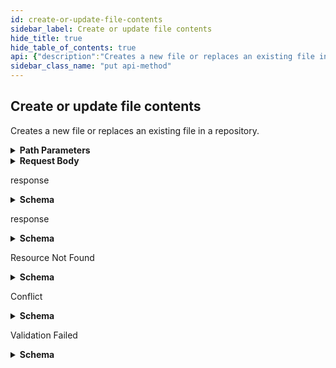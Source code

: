 ```yaml
---
id: create-or-update-file-contents
sidebar_label: Create or update file contents
hide_title: true
hide_table_of_contents: true
api: {"description":"Creates a new file or replaces an existing file in a repository.","externalDocs":{"description":"API method documentation","url":"https://docs.github.com/rest/reference/repos#create-or-update-file-contents"},"operationId":"repos/create-or-update-file-contents","parameters":[{"in":"path","name":"owner","required":true,"schema":{"type":"string"}},{"in":"path","name":"repo","required":true,"schema":{"type":"string"}},{"description":"path parameter","in":"path","name":"path","required":true,"schema":{"type":"string"},"x-multi-segment":true}],"requestBody":{"content":{"application/json":{"examples":{"example-for-creating-a-file":{"summary":"Example for creating a file","value":{"committer":{"email":"octocat@github.com","name":"Monalisa Octocat"},"content":"bXkgbmV3IGZpbGUgY29udGVudHM=","message":"my commit message"}},"example-for-updating-a-file":{"summary":"Example for updating a file","value":{"committer":{"email":"octocat@github.com","name":"Monalisa Octocat"},"content":"bXkgdXBkYXRlZCBmaWxlIGNvbnRlbnRz","message":"a new commit message","sha":"95b966ae1c166bd92f8ae7d1c313e738c731dfc3"}}},"schema":{"properties":{"author":{"description":"The author of the file. Default: The `committer` or the authenticated user if you omit `committer`.","properties":{"date":{"example":"\"2013-01-15T17:13:22+05:00\"","type":"string"},"email":{"description":"The email of the author or committer of the commit. You'll receive a `422` status code if `email` is omitted.","type":"string"},"name":{"description":"The name of the author or committer of the commit. You'll receive a `422` status code if `name` is omitted.","type":"string"}},"required":["name","email"],"type":"object"},"branch":{"description":"The branch name. Default: the repository’s default branch (usually `master`)","type":"string"},"committer":{"description":"The person that committed the file. Default: the authenticated user.","properties":{"date":{"example":"\"2013-01-05T13:13:22+05:00\"","type":"string"},"email":{"description":"The email of the author or committer of the commit. You'll receive a `422` status code if `email` is omitted.","type":"string"},"name":{"description":"The name of the author or committer of the commit. You'll receive a `422` status code if `name` is omitted.","type":"string"}},"required":["name","email"],"type":"object"},"content":{"description":"The new file content, using Base64 encoding.","type":"string"},"message":{"description":"The commit message.","type":"string"},"sha":{"description":"**Required if you are updating a file**. The blob SHA of the file being replaced.","type":"string"}},"required":["message","content"],"type":"object"}}}},"responses":{"200":{"content":{"application/json":{"examples":{"example-for-updating-a-file":{"value":{"commit":{"author":{"date":"2014-11-07T22:01:45.000Z","email":"octocat@github.com","name":"Monalisa Octocat"},"committer":{"date":"2014-11-07T22:01:45.000Z","email":"octocat@github.com","name":"Monalisa Octocat"},"html_url":"https://github.com/octocat/Hello-World/git/commit/18a43cd8e1e3a79c786e3d808a73d23b6d212b16","message":"my commit message","node_id":"MDY6Q29tbWl0MThhNDNjZDhlMWUzYTc5Yzc4NmUzZDgwOGE3M2QyM2I2ZDIxMmIxNg==","parents":[{"html_url":"https://github.com/octocat/Hello-World/git/commit/da5a433788da5c255edad7979b328b67d79f53f6","sha":"da5a433788da5c255edad7979b328b67d79f53f6","url":"https://api.github.com/repos/octocat/Hello-World/git/commits/da5a433788da5c255edad7979b328b67d79f53f6"}],"sha":"18a43cd8e1e3a79c786e3d808a73d23b6d212b16","tree":{"sha":"9a21f8e2018f42ffcf369b24d2cd20bc25c9e66f","url":"https://api.github.com/repos/octocat/Hello-World/git/trees/9a21f8e2018f42ffcf369b24d2cd20bc25c9e66f"},"url":"https://api.github.com/repos/octocat/Hello-World/git/commits/18a43cd8e1e3a79c786e3d808a73d23b6d212b16","verification":{"payload":null,"reason":"unsigned","signature":null,"verified":false}},"content":{"_links":{"git":"https://api.github.com/repos/octocat/Hello-World/git/blobs/a56507ed892d05a37c6d6128c260937ea4d287bd","html":"https://github.com/octocat/Hello-World/blob/master/notes/hello.txt","self":"https://api.github.com/repos/octocat/Hello-World/contents/notes/hello.txt"},"download_url":"https://raw.githubusercontent.com/octocat/HelloWorld/master/notes/hello.txt","git_url":"https://api.github.com/repos/octocat/Hello-World/git/blobs/a56507ed892d05a37c6d6128c260937ea4d287bd","html_url":"https://github.com/octocat/Hello-World/blob/master/notes/hello.txt","name":"hello.txt","path":"notes/hello.txt","sha":"a56507ed892d05a37c6d6128c260937ea4d287bd","size":9,"type":"file","url":"https://api.github.com/repos/octocat/Hello-World/contents/notes/hello.txt"}}}},"schema":{"description":"File Commit","properties":{"commit":{"properties":{"author":{"properties":{"date":{"type":"string"},"email":{"type":"string"},"name":{"type":"string"}},"type":"object"},"committer":{"properties":{"date":{"type":"string"},"email":{"type":"string"},"name":{"type":"string"}},"type":"object"},"html_url":{"type":"string"},"message":{"type":"string"},"node_id":{"type":"string"},"parents":{"items":{"properties":{"html_url":{"type":"string"},"sha":{"type":"string"},"url":{"type":"string"}},"type":"object"},"type":"array"},"sha":{"type":"string"},"tree":{"properties":{"sha":{"type":"string"},"url":{"type":"string"}},"type":"object"},"url":{"type":"string"},"verification":{"properties":{"payload":{"nullable":true,"type":"string"},"reason":{"type":"string"},"signature":{"nullable":true,"type":"string"},"verified":{"type":"boolean"}},"type":"object"}},"type":"object"},"content":{"nullable":true,"properties":{"_links":{"properties":{"git":{"type":"string"},"html":{"type":"string"},"self":{"type":"string"}},"type":"object"},"download_url":{"type":"string"},"git_url":{"type":"string"},"html_url":{"type":"string"},"name":{"type":"string"},"path":{"type":"string"},"sha":{"type":"string"},"size":{"type":"integer"},"type":{"type":"string"},"url":{"type":"string"}},"type":"object"}},"required":["content","commit"],"title":"File Commit","type":"object"}}},"description":"response"},"201":{"content":{"application/json":{"examples":{"example-for-creating-a-file":{"value":{"commit":{"author":{"date":"2014-11-07T22:01:45.000Z","email":"octocat@github.com","name":"Monalisa Octocat"},"committer":{"date":"2014-11-07T22:01:45.000Z","email":"octocat@github.com","name":"Monalisa Octocat"},"html_url":"https://github.com/octocat/Hello-World/git/commit/7638417db6d59f3c431d3e1f261cc637155684cd","message":"my commit message","node_id":"MDY6Q29tbWl0NzYzODQxN2RiNmQ1OWYzYzQzMWQzZTFmMjYxY2M2MzcxNTU2ODRjZA==","parents":[{"html_url":"https://github.com/octocat/Hello-World/git/commit/1acc419d4d6a9ce985db7be48c6349a0475975b5","sha":"1acc419d4d6a9ce985db7be48c6349a0475975b5","url":"https://api.github.com/repos/octocat/Hello-World/git/commits/1acc419d4d6a9ce985db7be48c6349a0475975b5"}],"sha":"7638417db6d59f3c431d3e1f261cc637155684cd","tree":{"sha":"691272480426f78a0138979dd3ce63b77f706feb","url":"https://api.github.com/repos/octocat/Hello-World/git/trees/691272480426f78a0138979dd3ce63b77f706feb"},"url":"https://api.github.com/repos/octocat/Hello-World/git/commits/7638417db6d59f3c431d3e1f261cc637155684cd","verification":{"payload":null,"reason":"unsigned","signature":null,"verified":false}},"content":{"_links":{"git":"https://api.github.com/repos/octocat/Hello-World/git/blobs/95b966ae1c166bd92f8ae7d1c313e738c731dfc3","html":"https://github.com/octocat/Hello-World/blob/master/notes/hello.txt","self":"https://api.github.com/repos/octocat/Hello-World/contents/notes/hello.txt"},"download_url":"https://raw.githubusercontent.com/octocat/HelloWorld/master/notes/hello.txt","git_url":"https://api.github.com/repos/octocat/Hello-World/git/blobs/95b966ae1c166bd92f8ae7d1c313e738c731dfc3","html_url":"https://github.com/octocat/Hello-World/blob/master/notes/hello.txt","name":"hello.txt","path":"notes/hello.txt","sha":"95b966ae1c166bd92f8ae7d1c313e738c731dfc3","size":9,"type":"file","url":"https://api.github.com/repos/octocat/Hello-World/contents/notes/hello.txt"}}}},"schema":{"description":"File Commit","properties":{"commit":{"properties":{"author":{"properties":{"date":{"type":"string"},"email":{"type":"string"},"name":{"type":"string"}},"type":"object"},"committer":{"properties":{"date":{"type":"string"},"email":{"type":"string"},"name":{"type":"string"}},"type":"object"},"html_url":{"type":"string"},"message":{"type":"string"},"node_id":{"type":"string"},"parents":{"items":{"properties":{"html_url":{"type":"string"},"sha":{"type":"string"},"url":{"type":"string"}},"type":"object"},"type":"array"},"sha":{"type":"string"},"tree":{"properties":{"sha":{"type":"string"},"url":{"type":"string"}},"type":"object"},"url":{"type":"string"},"verification":{"properties":{"payload":{"nullable":true,"type":"string"},"reason":{"type":"string"},"signature":{"nullable":true,"type":"string"},"verified":{"type":"boolean"}},"type":"object"}},"type":"object"},"content":{"nullable":true,"properties":{"_links":{"properties":{"git":{"type":"string"},"html":{"type":"string"},"self":{"type":"string"}},"type":"object"},"download_url":{"type":"string"},"git_url":{"type":"string"},"html_url":{"type":"string"},"name":{"type":"string"},"path":{"type":"string"},"sha":{"type":"string"},"size":{"type":"integer"},"type":{"type":"string"},"url":{"type":"string"}},"type":"object"}},"required":["content","commit"],"title":"File Commit","type":"object"}}},"description":"response"},"404":{"content":{"application/json":{"schema":{"description":"Basic Error","properties":{"documentation_url":{"type":"string"},"message":{"type":"string"}},"title":"Basic Error","type":"object"}}},"description":"Resource Not Found"},"409":{"content":{"application/json":{"schema":{"description":"Basic Error","properties":{"documentation_url":{"type":"string"},"message":{"type":"string"}},"title":"Basic Error","type":"object"}}},"description":"Conflict"},"422":{"content":{"application/json":{"schema":{"description":"Validation Error","properties":{"documentation_url":{"type":"string"},"errors":{"items":{"properties":{"code":{"type":"string"},"field":{"type":"string"},"index":{"type":"integer"},"message":{"type":"string"},"resource":{"type":"string"},"value":{"oneOf":[{"nullable":true,"type":"string"},{"nullable":true,"type":"integer"},{"items":{"type":"string"},"nullable":true,"type":"array"}]}},"required":["code"],"type":"object"},"type":"array"},"message":{"type":"string"}},"required":["message","documentation_url"],"title":"Validation Error","type":"object"}}},"description":"Validation Failed"}},"tags":["repos"],"x-github":{"category":"repos","enabledForGitHubApps":true,"githubCloudOnly":false,"previews":[],"subcategory":"contents"},"method":"put","path":"/repos/{owner}/{repo}/contents/{path}","servers":[{"url":"https://api.github.com"}],"jsonRequestBodyExample":{"author":{"date":"\"2013-01-15T17:13:22+05:00\"","email":"string","name":"string"},"branch":"string","committer":{"date":"\"2013-01-05T13:13:22+05:00\"","email":"string","name":"string"},"content":"string","message":"string","sha":"string"},"info":{"contact":{"name":"Support","url":"https://support.github.com/contact"},"description":"GitHub's v3 REST API.","license":{"name":"MIT","url":"https://spdx.org/licenses/MIT"},"termsOfService":"https://docs.github.com/articles/github-terms-of-service","title":"GitHub v3 REST API","version":"1.1.4","x-apisguru-categories":["collaboration","developer_tools"],"x-logo":{"url":"https://twitter.com/github/profile_image?size=original"},"x-origin":[{"format":"openapi","url":"https://raw.githubusercontent.com/github/rest-api-description/main/descriptions/api.github.com/api.github.com.json","version":"3.0"}],"x-providerName":"github.com"},"postman":{"name":"Create or update file contents","description":{"content":"Creates a new file or replaces an existing file in a repository.","type":"text/plain"},"url":{"path":["repos",":owner",":repo","contents",":path"],"host":["{{baseUrl}}"],"query":[],"variable":[{"disabled":false,"description":{"content":"(Required) ","type":"text/plain"},"type":"any","value":"","key":"owner"},{"disabled":false,"description":{"content":"(Required) ","type":"text/plain"},"type":"any","value":"","key":"repo"},{"disabled":false,"description":{"content":"(Required) path parameter","type":"text/plain"},"type":"any","value":"","key":"path"}]},"header":[{"key":"Content-Type","value":"application/json"},{"key":"Accept","value":"application/json"}],"method":"PUT","body":{"mode":"raw","raw":"\"\"","options":{"raw":{"language":"json"}}}}}
sidebar_class_name: "put api-method"
---
```



## Create or update file contents



Creates a new file or replaces an existing file in a repository.

<details style={{"marginBottom":"1rem"}}><summary style={{}}><strong>Path Parameters</strong></summary><div><ul><ParamsItem className={"paramsItem"} param={{"in":"path","name":"owner","required":true,"schema":{"type":"string"}}}></ParamsItem><ParamsItem className={"paramsItem"} param={{"in":"path","name":"repo","required":true,"schema":{"type":"string"}}}></ParamsItem><ParamsItem className={"paramsItem"} param={{"description":"path parameter","in":"path","name":"path","required":true,"schema":{"type":"string"},"x-multi-segment":true}}></ParamsItem></ul></div></details><details style={{}}><summary style={{"textAlign":"left"}}><strong>Request Body</strong></summary><div style={{"textAlign":"left","marginLeft":"1rem"}}></div><ul style={{"marginLeft":"1rem"}}><SchemaItem collapsible={true} className={"schemaItem"}><details style={{}}><summary style={{}}><strong>author</strong><span style={{"opacity":"0.6"}}> object</span></summary><div style={{"marginLeft":"1rem"}}><div style={{"marginTop":".5rem","marginBottom":".5rem"}}>

The author of the file. Default: The `committer` or the authenticated user if you omit `committer`.

</div><ul><SchemaItem collapsible={false} name={"date"} required={false} schemaDescription={undefined} schemaName={"string"} qualifierMessage={undefined}></SchemaItem><SchemaItem collapsible={false} name={"email"} required={true} schemaDescription={"The email of the author or committer of the commit. You'll receive a `422` status code if `email` is omitted."} schemaName={"string"} qualifierMessage={undefined}></SchemaItem><SchemaItem collapsible={false} name={"name"} required={true} schemaDescription={"The name of the author or committer of the commit. You'll receive a `422` status code if `name` is omitted."} schemaName={"string"} qualifierMessage={undefined}></SchemaItem></ul></div></details></SchemaItem><SchemaItem collapsible={false} name={"branch"} required={false} schemaDescription={"The branch name. Default: the repository’s default branch (usually `master`)"} schemaName={"string"} qualifierMessage={undefined}></SchemaItem><SchemaItem collapsible={true} className={"schemaItem"}><details style={{}}><summary style={{}}><strong>committer</strong><span style={{"opacity":"0.6"}}> object</span></summary><div style={{"marginLeft":"1rem"}}><div style={{"marginTop":".5rem","marginBottom":".5rem"}}>

The person that committed the file. Default: the authenticated user.

</div><ul><SchemaItem collapsible={false} name={"date"} required={false} schemaDescription={undefined} schemaName={"string"} qualifierMessage={undefined}></SchemaItem><SchemaItem collapsible={false} name={"email"} required={true} schemaDescription={"The email of the author or committer of the commit. You'll receive a `422` status code if `email` is omitted."} schemaName={"string"} qualifierMessage={undefined}></SchemaItem><SchemaItem collapsible={false} name={"name"} required={true} schemaDescription={"The name of the author or committer of the commit. You'll receive a `422` status code if `name` is omitted."} schemaName={"string"} qualifierMessage={undefined}></SchemaItem></ul></div></details></SchemaItem><SchemaItem collapsible={false} name={"content"} required={true} schemaDescription={"The new file content, using Base64 encoding."} schemaName={"string"} qualifierMessage={undefined}></SchemaItem><SchemaItem collapsible={false} name={"message"} required={true} schemaDescription={"The commit message."} schemaName={"string"} qualifierMessage={undefined}></SchemaItem><SchemaItem collapsible={false} name={"sha"} required={false} schemaDescription={"**Required if you are updating a file**. The blob SHA of the file being replaced."} schemaName={"string"} qualifierMessage={undefined}></SchemaItem></ul></details><div><ApiTabs><TabItem label={"200"} value={"200"}><div>

response

</div><div><details style={{}}><summary style={{"textAlign":"left"}}><strong>Schema</strong></summary><div style={{"textAlign":"left","marginLeft":"1rem"}}></div><ul style={{"marginLeft":"1rem"}}><SchemaItem collapsible={true} className={"schemaItem"}><details style={{}}><summary style={{}}><strong>commit</strong><span style={{"opacity":"0.6"}}> object</span><strong style={{"fontSize":"var(--ifm-code-font-size)","color":"var(--openapi-required)"}}> required</strong></summary><div style={{"marginLeft":"1rem"}}><ul><SchemaItem collapsible={true} className={"schemaItem"}><details style={{}}><summary style={{}}><strong>author</strong><span style={{"opacity":"0.6"}}> object</span></summary><div style={{"marginLeft":"1rem"}}><ul><SchemaItem collapsible={false} name={"date"} required={false} schemaDescription={undefined} schemaName={"string"} qualifierMessage={undefined}></SchemaItem><SchemaItem collapsible={false} name={"email"} required={false} schemaDescription={undefined} schemaName={"string"} qualifierMessage={undefined}></SchemaItem><SchemaItem collapsible={false} name={"name"} required={false} schemaDescription={undefined} schemaName={"string"} qualifierMessage={undefined}></SchemaItem></ul></div></details></SchemaItem><SchemaItem collapsible={true} className={"schemaItem"}><details style={{}}><summary style={{}}><strong>committer</strong><span style={{"opacity":"0.6"}}> object</span></summary><div style={{"marginLeft":"1rem"}}><ul><SchemaItem collapsible={false} name={"date"} required={false} schemaDescription={undefined} schemaName={"string"} qualifierMessage={undefined}></SchemaItem><SchemaItem collapsible={false} name={"email"} required={false} schemaDescription={undefined} schemaName={"string"} qualifierMessage={undefined}></SchemaItem><SchemaItem collapsible={false} name={"name"} required={false} schemaDescription={undefined} schemaName={"string"} qualifierMessage={undefined}></SchemaItem></ul></div></details></SchemaItem><SchemaItem collapsible={false} name={"html_url"} required={false} schemaDescription={undefined} schemaName={"string"} qualifierMessage={undefined}></SchemaItem><SchemaItem collapsible={false} name={"message"} required={false} schemaDescription={undefined} schemaName={"string"} qualifierMessage={undefined}></SchemaItem><SchemaItem collapsible={false} name={"node_id"} required={false} schemaDescription={undefined} schemaName={"string"} qualifierMessage={undefined}></SchemaItem><SchemaItem collapsible={true} className={"schemaItem"}><details style={{}}><summary style={{}}><strong>parents</strong><span style={{"opacity":"0.6"}}> object[]</span></summary><div style={{"marginLeft":"1rem"}}><ul><SchemaItem collapsible={false} name={"html_url"} required={false} schemaDescription={undefined} schemaName={"string"} qualifierMessage={undefined}></SchemaItem><SchemaItem collapsible={false} name={"sha"} required={false} schemaDescription={undefined} schemaName={"string"} qualifierMessage={undefined}></SchemaItem><SchemaItem collapsible={false} name={"url"} required={false} schemaDescription={undefined} schemaName={"string"} qualifierMessage={undefined}></SchemaItem></ul></div></details></SchemaItem><SchemaItem collapsible={false} name={"sha"} required={false} schemaDescription={undefined} schemaName={"string"} qualifierMessage={undefined}></SchemaItem><SchemaItem collapsible={true} className={"schemaItem"}><details style={{}}><summary style={{}}><strong>tree</strong><span style={{"opacity":"0.6"}}> object</span></summary><div style={{"marginLeft":"1rem"}}><ul><SchemaItem collapsible={false} name={"sha"} required={false} schemaDescription={undefined} schemaName={"string"} qualifierMessage={undefined}></SchemaItem><SchemaItem collapsible={false} name={"url"} required={false} schemaDescription={undefined} schemaName={"string"} qualifierMessage={undefined}></SchemaItem></ul></div></details></SchemaItem><SchemaItem collapsible={false} name={"url"} required={false} schemaDescription={undefined} schemaName={"string"} qualifierMessage={undefined}></SchemaItem><SchemaItem collapsible={true} className={"schemaItem"}><details style={{}}><summary style={{}}><strong>verification</strong><span style={{"opacity":"0.6"}}> object</span></summary><div style={{"marginLeft":"1rem"}}><ul><SchemaItem collapsible={false} name={"payload"} required={false} schemaDescription={undefined} schemaName={"string"} qualifierMessage={undefined}></SchemaItem><SchemaItem collapsible={false} name={"reason"} required={false} schemaDescription={undefined} schemaName={"string"} qualifierMessage={undefined}></SchemaItem><SchemaItem collapsible={false} name={"signature"} required={false} schemaDescription={undefined} schemaName={"string"} qualifierMessage={undefined}></SchemaItem><SchemaItem collapsible={false} name={"verified"} required={false} schemaDescription={undefined} schemaName={"boolean"} qualifierMessage={undefined}></SchemaItem></ul></div></details></SchemaItem></ul></div></details></SchemaItem><SchemaItem collapsible={true} className={"schemaItem"}><details style={{}}><summary style={{}}><strong>content</strong><span style={{"opacity":"0.6"}}> object</span><strong style={{"fontSize":"var(--ifm-code-font-size)","color":"var(--openapi-required)"}}> required</strong></summary><div style={{"marginLeft":"1rem"}}><ul><SchemaItem collapsible={true} className={"schemaItem"}><details style={{}}><summary style={{}}><strong>_links</strong><span style={{"opacity":"0.6"}}> object</span></summary><div style={{"marginLeft":"1rem"}}><ul><SchemaItem collapsible={false} name={"git"} required={false} schemaDescription={undefined} schemaName={"string"} qualifierMessage={undefined}></SchemaItem><SchemaItem collapsible={false} name={"html"} required={false} schemaDescription={undefined} schemaName={"string"} qualifierMessage={undefined}></SchemaItem><SchemaItem collapsible={false} name={"self"} required={false} schemaDescription={undefined} schemaName={"string"} qualifierMessage={undefined}></SchemaItem></ul></div></details></SchemaItem><SchemaItem collapsible={false} name={"download_url"} required={false} schemaDescription={undefined} schemaName={"string"} qualifierMessage={undefined}></SchemaItem><SchemaItem collapsible={false} name={"git_url"} required={false} schemaDescription={undefined} schemaName={"string"} qualifierMessage={undefined}></SchemaItem><SchemaItem collapsible={false} name={"html_url"} required={false} schemaDescription={undefined} schemaName={"string"} qualifierMessage={undefined}></SchemaItem><SchemaItem collapsible={false} name={"name"} required={false} schemaDescription={undefined} schemaName={"string"} qualifierMessage={undefined}></SchemaItem><SchemaItem collapsible={false} name={"path"} required={false} schemaDescription={undefined} schemaName={"string"} qualifierMessage={undefined}></SchemaItem><SchemaItem collapsible={false} name={"sha"} required={false} schemaDescription={undefined} schemaName={"string"} qualifierMessage={undefined}></SchemaItem><SchemaItem collapsible={false} name={"size"} required={false} schemaDescription={undefined} schemaName={"integer"} qualifierMessage={undefined}></SchemaItem><SchemaItem collapsible={false} name={"type"} required={false} schemaDescription={undefined} schemaName={"string"} qualifierMessage={undefined}></SchemaItem><SchemaItem collapsible={false} name={"url"} required={false} schemaDescription={undefined} schemaName={"string"} qualifierMessage={undefined}></SchemaItem></ul></div></details></SchemaItem></ul></details></div></TabItem><TabItem label={"201"} value={"201"}><div>

response

</div><div><details style={{}}><summary style={{"textAlign":"left"}}><strong>Schema</strong></summary><div style={{"textAlign":"left","marginLeft":"1rem"}}></div><ul style={{"marginLeft":"1rem"}}><SchemaItem collapsible={true} className={"schemaItem"}><details style={{}}><summary style={{}}><strong>commit</strong><span style={{"opacity":"0.6"}}> object</span><strong style={{"fontSize":"var(--ifm-code-font-size)","color":"var(--openapi-required)"}}> required</strong></summary><div style={{"marginLeft":"1rem"}}><ul><SchemaItem collapsible={true} className={"schemaItem"}><details style={{}}><summary style={{}}><strong>author</strong><span style={{"opacity":"0.6"}}> object</span></summary><div style={{"marginLeft":"1rem"}}><ul><SchemaItem collapsible={false} name={"date"} required={false} schemaDescription={undefined} schemaName={"string"} qualifierMessage={undefined}></SchemaItem><SchemaItem collapsible={false} name={"email"} required={false} schemaDescription={undefined} schemaName={"string"} qualifierMessage={undefined}></SchemaItem><SchemaItem collapsible={false} name={"name"} required={false} schemaDescription={undefined} schemaName={"string"} qualifierMessage={undefined}></SchemaItem></ul></div></details></SchemaItem><SchemaItem collapsible={true} className={"schemaItem"}><details style={{}}><summary style={{}}><strong>committer</strong><span style={{"opacity":"0.6"}}> object</span></summary><div style={{"marginLeft":"1rem"}}><ul><SchemaItem collapsible={false} name={"date"} required={false} schemaDescription={undefined} schemaName={"string"} qualifierMessage={undefined}></SchemaItem><SchemaItem collapsible={false} name={"email"} required={false} schemaDescription={undefined} schemaName={"string"} qualifierMessage={undefined}></SchemaItem><SchemaItem collapsible={false} name={"name"} required={false} schemaDescription={undefined} schemaName={"string"} qualifierMessage={undefined}></SchemaItem></ul></div></details></SchemaItem><SchemaItem collapsible={false} name={"html_url"} required={false} schemaDescription={undefined} schemaName={"string"} qualifierMessage={undefined}></SchemaItem><SchemaItem collapsible={false} name={"message"} required={false} schemaDescription={undefined} schemaName={"string"} qualifierMessage={undefined}></SchemaItem><SchemaItem collapsible={false} name={"node_id"} required={false} schemaDescription={undefined} schemaName={"string"} qualifierMessage={undefined}></SchemaItem><SchemaItem collapsible={true} className={"schemaItem"}><details style={{}}><summary style={{}}><strong>parents</strong><span style={{"opacity":"0.6"}}> object[]</span></summary><div style={{"marginLeft":"1rem"}}><ul><SchemaItem collapsible={false} name={"html_url"} required={false} schemaDescription={undefined} schemaName={"string"} qualifierMessage={undefined}></SchemaItem><SchemaItem collapsible={false} name={"sha"} required={false} schemaDescription={undefined} schemaName={"string"} qualifierMessage={undefined}></SchemaItem><SchemaItem collapsible={false} name={"url"} required={false} schemaDescription={undefined} schemaName={"string"} qualifierMessage={undefined}></SchemaItem></ul></div></details></SchemaItem><SchemaItem collapsible={false} name={"sha"} required={false} schemaDescription={undefined} schemaName={"string"} qualifierMessage={undefined}></SchemaItem><SchemaItem collapsible={true} className={"schemaItem"}><details style={{}}><summary style={{}}><strong>tree</strong><span style={{"opacity":"0.6"}}> object</span></summary><div style={{"marginLeft":"1rem"}}><ul><SchemaItem collapsible={false} name={"sha"} required={false} schemaDescription={undefined} schemaName={"string"} qualifierMessage={undefined}></SchemaItem><SchemaItem collapsible={false} name={"url"} required={false} schemaDescription={undefined} schemaName={"string"} qualifierMessage={undefined}></SchemaItem></ul></div></details></SchemaItem><SchemaItem collapsible={false} name={"url"} required={false} schemaDescription={undefined} schemaName={"string"} qualifierMessage={undefined}></SchemaItem><SchemaItem collapsible={true} className={"schemaItem"}><details style={{}}><summary style={{}}><strong>verification</strong><span style={{"opacity":"0.6"}}> object</span></summary><div style={{"marginLeft":"1rem"}}><ul><SchemaItem collapsible={false} name={"payload"} required={false} schemaDescription={undefined} schemaName={"string"} qualifierMessage={undefined}></SchemaItem><SchemaItem collapsible={false} name={"reason"} required={false} schemaDescription={undefined} schemaName={"string"} qualifierMessage={undefined}></SchemaItem><SchemaItem collapsible={false} name={"signature"} required={false} schemaDescription={undefined} schemaName={"string"} qualifierMessage={undefined}></SchemaItem><SchemaItem collapsible={false} name={"verified"} required={false} schemaDescription={undefined} schemaName={"boolean"} qualifierMessage={undefined}></SchemaItem></ul></div></details></SchemaItem></ul></div></details></SchemaItem><SchemaItem collapsible={true} className={"schemaItem"}><details style={{}}><summary style={{}}><strong>content</strong><span style={{"opacity":"0.6"}}> object</span><strong style={{"fontSize":"var(--ifm-code-font-size)","color":"var(--openapi-required)"}}> required</strong></summary><div style={{"marginLeft":"1rem"}}><ul><SchemaItem collapsible={true} className={"schemaItem"}><details style={{}}><summary style={{}}><strong>_links</strong><span style={{"opacity":"0.6"}}> object</span></summary><div style={{"marginLeft":"1rem"}}><ul><SchemaItem collapsible={false} name={"git"} required={false} schemaDescription={undefined} schemaName={"string"} qualifierMessage={undefined}></SchemaItem><SchemaItem collapsible={false} name={"html"} required={false} schemaDescription={undefined} schemaName={"string"} qualifierMessage={undefined}></SchemaItem><SchemaItem collapsible={false} name={"self"} required={false} schemaDescription={undefined} schemaName={"string"} qualifierMessage={undefined}></SchemaItem></ul></div></details></SchemaItem><SchemaItem collapsible={false} name={"download_url"} required={false} schemaDescription={undefined} schemaName={"string"} qualifierMessage={undefined}></SchemaItem><SchemaItem collapsible={false} name={"git_url"} required={false} schemaDescription={undefined} schemaName={"string"} qualifierMessage={undefined}></SchemaItem><SchemaItem collapsible={false} name={"html_url"} required={false} schemaDescription={undefined} schemaName={"string"} qualifierMessage={undefined}></SchemaItem><SchemaItem collapsible={false} name={"name"} required={false} schemaDescription={undefined} schemaName={"string"} qualifierMessage={undefined}></SchemaItem><SchemaItem collapsible={false} name={"path"} required={false} schemaDescription={undefined} schemaName={"string"} qualifierMessage={undefined}></SchemaItem><SchemaItem collapsible={false} name={"sha"} required={false} schemaDescription={undefined} schemaName={"string"} qualifierMessage={undefined}></SchemaItem><SchemaItem collapsible={false} name={"size"} required={false} schemaDescription={undefined} schemaName={"integer"} qualifierMessage={undefined}></SchemaItem><SchemaItem collapsible={false} name={"type"} required={false} schemaDescription={undefined} schemaName={"string"} qualifierMessage={undefined}></SchemaItem><SchemaItem collapsible={false} name={"url"} required={false} schemaDescription={undefined} schemaName={"string"} qualifierMessage={undefined}></SchemaItem></ul></div></details></SchemaItem></ul></details></div></TabItem><TabItem label={"404"} value={"404"}><div>

Resource Not Found

</div><div><details style={{}}><summary style={{"textAlign":"left"}}><strong>Schema</strong></summary><div style={{"textAlign":"left","marginLeft":"1rem"}}></div><ul style={{"marginLeft":"1rem"}}><SchemaItem collapsible={false} name={"documentation_url"} required={false} schemaDescription={undefined} schemaName={"string"} qualifierMessage={undefined}></SchemaItem><SchemaItem collapsible={false} name={"message"} required={false} schemaDescription={undefined} schemaName={"string"} qualifierMessage={undefined}></SchemaItem></ul></details></div></TabItem><TabItem label={"409"} value={"409"}><div>

Conflict

</div><div><details style={{}}><summary style={{"textAlign":"left"}}><strong>Schema</strong></summary><div style={{"textAlign":"left","marginLeft":"1rem"}}></div><ul style={{"marginLeft":"1rem"}}><SchemaItem collapsible={false} name={"documentation_url"} required={false} schemaDescription={undefined} schemaName={"string"} qualifierMessage={undefined}></SchemaItem><SchemaItem collapsible={false} name={"message"} required={false} schemaDescription={undefined} schemaName={"string"} qualifierMessage={undefined}></SchemaItem></ul></details></div></TabItem><TabItem label={"422"} value={"422"}><div>

Validation Failed

</div><div><details style={{}}><summary style={{"textAlign":"left"}}><strong>Schema</strong></summary><div style={{"textAlign":"left","marginLeft":"1rem"}}></div><ul style={{"marginLeft":"1rem"}}><SchemaItem collapsible={false} name={"documentation_url"} required={true} schemaDescription={undefined} schemaName={"string"} qualifierMessage={undefined}></SchemaItem><SchemaItem collapsible={true} className={"schemaItem"}><details style={{}}><summary style={{}}><strong>errors</strong><span style={{"opacity":"0.6"}}> object[]</span></summary><div style={{"marginLeft":"1rem"}}><ul><SchemaItem collapsible={false} name={"code"} required={true} schemaDescription={undefined} schemaName={"string"} qualifierMessage={undefined}></SchemaItem><SchemaItem collapsible={false} name={"field"} required={false} schemaDescription={undefined} schemaName={"string"} qualifierMessage={undefined}></SchemaItem><SchemaItem collapsible={false} name={"index"} required={false} schemaDescription={undefined} schemaName={"integer"} qualifierMessage={undefined}></SchemaItem><SchemaItem collapsible={false} name={"message"} required={false} schemaDescription={undefined} schemaName={"string"} qualifierMessage={undefined}></SchemaItem><SchemaItem collapsible={false} name={"resource"} required={false} schemaDescription={undefined} schemaName={"string"} qualifierMessage={undefined}></SchemaItem><SchemaItem collapsible={false} name={"value"} required={false} schemaDescription={undefined} schemaName={""} qualifierMessage={undefined}></SchemaItem></ul></div></details></SchemaItem><SchemaItem collapsible={false} name={"message"} required={true} schemaDescription={undefined} schemaName={"string"} qualifierMessage={undefined}></SchemaItem></ul></details></div></TabItem></ApiTabs></div>
      